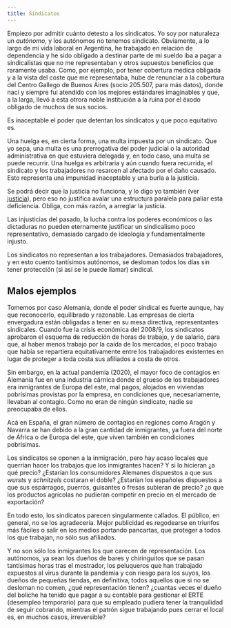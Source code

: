 ```yaml
---
title: Sindicatos
---
```


Empiezo por admitir cuánto detesto a los sindicatos. Yo soy por naturaleza un _autónomo_, y los autónomos no tenemos sindicato. Obviamente, a lo largo de mi vida laboral en Argentina, he trabajado en relación de dependencia y he sido obligado a destinar parte de mi sueldo iba a pagar a sindicalistas que no me representaban y otros supuestos beneficios que raramente usaba. Como, por ejemplo, por tener cobertura médica obligada y a la vista del coste que me representaba, hube de renunciar a la cobertura del Centro Gallego de Buenos Aires (socio 205.507, para más datos), donde nací y siempre fui atendido con los mejores estándares imaginables y que, a la larga, llevó a esta otrora noble institución a la ruina por el éxodo obligado de muchos de sus socios.

Es inaceptable el poder que detentan los sindicatos y que poco equitativo es.

Una huelga es, en cierta forma, una multa impuesta por un sindicato. Que yo sepa, una multa es una prerrogativa del poder judicial o la autoridad administrativa en que estuviera delegada y, en todo caso, una multa se puede recurrir. Una huelga es arbitraria y aún cuando fuera recurrida, el sindicato y los trabajadores no resarcen al afectado por el daño causado. Esto representa una impunidad inaceptable y una burla a la justicia.

Se podrá decir que la justicia no funciona, y lo digo yo también (ver [justicia](justicia)), pero eso no justifica avalar una estructura paralela para paliar esta deficiencia. Obliga, con más razón, a arreglar la justicia.

Las injusticias del pasado, la lucha contra los poderes económicos o las dictaduras no pueden eternamente justificar un sindicalismo poco representativo, demasiado cargado de ideología y fundamentalmente injusto.

Los sindicatos no representan a los trabajadores. Demasiados trabajadores, y en esto cuento tantísimos autónomos, se desloman todos los días sin tener protección (si así se le puede llamar) sindical.

## Malos ejemplos

Tomemos por caso Alemania, donde el poder sindical es fuerte aunque, hay que reconocerlo, equilibrado y razonable. Las empresas de cierta envergadura están obligadas a tener en su mesa directiva, representantes sindicales. Cuando fue la crísis económica del 2008/9, los sindicatos aprobaron el esquema de reducción de horas de trabajo, y de salario, para que, al haber menos trabajo por la caída de los mercados, el poco trabajo que había se repartiera equitativamente entre los trabajadores existentes en lugar de proteger a toda costa sus afiliados a costa de otros.

Sin embargo, en la actual pandemia (2020), el mayor foco de contagios en Alemania fue en una industria cárnica donde el grueso de los trabajadores era inmigrantes de Europa del este, mal pagos, alojados en viviendas pobrísimas provistas por la empresa, en condiciones que, necesariamente, llevaban al contagio. Como no eran de ningún sindicato, nadie se preocupaba de ellos.

Acá en España, el gran número de contagios en regiones como Aragón y Navarra se han debido a la gran cantidad de inmigrantes, ya fuera del norte de África o de Europa del este, que viven también en condiciones pobrísimas.

Los sindicatos se oponen a la inmigración, pero hay acaso locales que querrían hacer los trabajos que los inmigrantes hacen? Y si lo hicieran ¿a qué precio? ¿Estarían los consumidores Alemanes dispuestos a que sus _wursts_ y _schnitzels_ costaran el doble? ¿Estarían los españoles dispuestos a que sus espárragos, puerros, guisantes o fresas subieran de precio? ¿o que los productos agrícolas no pudieran competir en precio en el mercado de exportación?

En todo esto, los sindicatos parecen singularmente callados. El público, en general, no se los agradecería. Mejor publicidad es regodearse en triunfos más fáciles o salir en los medios portando pancartas, que proteger a todos los que trabajan, no sólo sus afiliados.

Y no son sólo los inmigrantes los que carecen de representación. Los autónomos, ya sean los dueños de bares y chiringuitos que se pasan tantísimas horas tras el mostrador, los peluqueros que han trabajado expuestos al virus durante la pandemia y con riesgo para los suyos, los dueños de pequeñas tiendas, en definitiva, todos aquellos que si no se desloman no comen, ¿qué representación tienen? ¿cuantas veces el dueño del boliche ha tenido que pagar a su contable para gestionar el ERTE (desempleo temporario) para que su empleado pudiera tener la tranquilidad de seguir cobrando, mientras el patrón sigue trabajando pues cerrar el local es, en muchos casos, irreversible?
